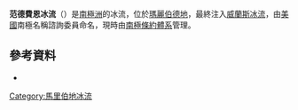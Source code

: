 {{Coord|83|50|S|130|00|W||display=title}}

'''范德費恩冰流'''（{{lang-en|Van der Veen Ice Stream}}）是[[南極洲|南極洲]]的冰流，位於[[瑪麗伯德地|瑪麗伯德地]]，最終注入[[威蘭斯冰流|威蘭斯冰流]]，由[[美國|美國]]南極名稱諮詢委員命名，現時由[[南極條約體系|南極條約體系]]管理。

==參考資料==
*{{cite web | url={{gnis3|type=antarid|18333}} | title=Van der Veen Ice Stream | work=[[Geographic_Names_Information_System|Geographic Names Information System]] | publisher=[[United_States_Geological_Survey|United States Geological Survey]] | accessdate=2009-11-06 }}

{{DEFAULTSORT:Van der Veen Ice Stream}}
[[Category:馬里伯地冰流|Category:馬里伯地冰流]]


{{MarieByrdLand-geo-stub}}